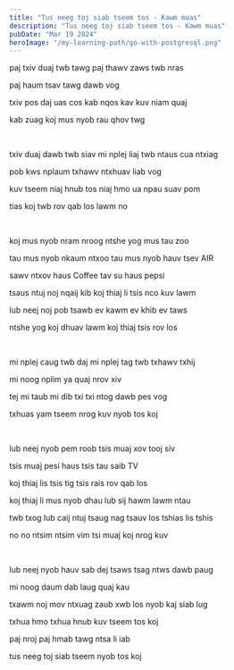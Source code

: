 ```yaml
---
title: "Tus neeg toj siab tseem tos - Kawm muas"
description: "Tus neeg toj siab tseem tos - Kawm muas"
pubDate: "Mar 19 2024"
heroImage: "/my-learning-path/go-with-postgresql.png"
---
```


paj txiv duaj twb tawg paj thawv zaws twb nras

paj haum tsav tawg dawb vog

txiv pos daj uas cos kab nqos kav kuv niam quaj

kab zuag koj mus nyob rau qhov twg

<br />

txiv duaj dawb twb siav mi nplej liaj twb ntaus cua ntxiag

pob kws nplaum txhawv ntxhuav liab vog

kuv tseem niaj hnub tos niaj hmo ua npau suav pom

tias koj twb rov qab los lawm no

<br />

koj mus nyob nram nroog ntshe yog mus tau zoo

tau mus nyob nkaum ntxoo tau mus nyob hauv tsev AIR

sawv ntxov haus Coffee tav su haus pepsi

tsaus ntuj noj nqaij kib koj thiaj li tsis nco kuv lawm

lub neej noj pob tsawb ev kawm ev khib ev taws

ntshe yog koj dhuav lawm koj thiaj tsis rov los

<br />

mi nplej caug twb daj mi nplej tag twb txhawv txhij

mi noog nplim ya quaj nrov xiv

tej mi taub mi dib txi txi ntog dawb pes vog

txhuas yam tseem nrog kuv nyob tos koj

<br />

lub neej nyob pem roob tsis muaj xov tooj siv

tsis muaj pesi haus tsis tau saib TV

koj thiaj lis tsis tig tsis rais rov qab los

koj thiaj li mus nyob dhau lub sij hawm lawm ntau

twb txog lub caij ntuj tsaug nag tsauv los tshias lis tshis

no no ntsim ntsim vim tsi muaj koj nrog kuv

<br />

lub neej nyob hauv sab dej tsaws tsag ntws dawb paug

mi noog daum dab laug quaj kau

txawm noj mov ntxuag zaub xwb los nyob kaj siab lug

txhua hmo txhua hnub kuv tseem tos koj

paj nroj paj hmab tawg ntsa li iab

tus neeg toj siab tseem nyob tos koj
